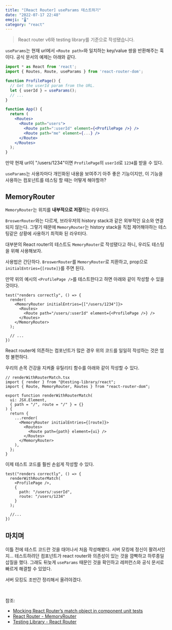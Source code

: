 ```yaml
---
title: "[React Router] useParams 테스트하기"
date: "2022-07-17 22:48"
emoji: "🌡"
category: "react"
---
```


> React router v6와 testing library를 기준으로 작성됐습니다.

`useParams`는 현재 url에서 `<Route path>`와 일치하는 key/value 쌍을 반환해주는 훅이다.
공식 문서의 예제는 아래와 같다.

```jsx
import * as React from 'react';
import { Routes, Route, useParams } from 'react-router-dom';

function ProfilePage() {
  // Get the userId param from the URL.
  let { userId } = useParams();
  // ...
}

function App() {
  return (
    <Routes>
      <Route path="users">
        <Route path=":userId" element={<ProfilePage />} />
        <Route path="me" element={...} />
      </Route>
    </Routes>
  );
}
```

만약 현재 url이 "/users/1234"이면 `ProfilePage`의 `userId`로 `1234`를 받을 수 있다.

`useParams`는 사용자마다 개인화된 내용을 보여주기 아주 좋은 기능이지만, 이 기능을 사용하는 컴포넌트를 테스팅 할 때는 어떻게 해야할까?

## MemoryRouter
`MemoryRouter`는 위치를 **내부적으로 저장**하는 라우터다.

`BroswerRouter`와는 다르게, 브라우저의 history stack과 같은 외부적인 요소와 연결되지 않는다.
그렇기 때문에 `MemoryRouter`는 history stack을 직접 제어해야하는 테스팅같은 상황에 사용하기 최적화 된 라우터다.

대부분의 React router의 테스트도 `MemoryRouter`로 작성됐다고 하니, 우리도 테스팅을 위해 사용해보자.

사용법은 간단하다. `BroswerRouter`를 `MemoryRouter`로 치환하고, prop으로 `initialEntries={[route]}`를 주면 된다.

만약 위의 예시의 `<ProfilePage />`를 테스트한다고 하면 아래와 같이 작성할 수 있을 것이다.
```tsx
test("renders correctly", () => {
  render(
    <MemoryRouter initialEntries={["/users/1234"]}>
      <Routes>
        <Route path="/users/:userId" element={<ProfilePage />} />
      </Routes>
    </MemoryRouter>
  );

  // ...
})
```

React router에 의존하는 컴포넌트가 많은 경우 위의 코드를 일일히 작성하는 것은 엄청 불편하다.

우리의 손목 건강을 지켜줄 유틸리티 함수를 아래와 같이 작성할 수 있다.

```tsx
// renderWithRouterMatch.tsx
import { render } from "@testing-library/react";
import { Route, MemoryRouter, Routes } from "react-router-dom";

export function renderWithRouterMatch(
  ui: JSX.Element,
  { path = "/", route = "/" } = {}
) {
  return {
    ...render(
      <MemoryRouter initialEntries={[route]}>
        <Routes>
          <Route path={path} element={ui} />
        </Routes>
      </MemoryRouter>
    ),
  };
}
```

이제 테스트 코드를 훨씬 손쉽게 작성할 수 있다.

```tsx
test("renders correctly", () => {
  renderWithRouterMatch(
    <ProfilePage />,
    {
      path: "/users/:userId",
      route: "/users/1234"
    }
  );

  //...
})
```

## 마치며
이틀 전에 테스트 코드란 것을 태어나서 처음 작성해봤다.
서버 모킹에 정신이 팔려서인지... 테스트하려던 컴포넌트가 react router와 의존성이 있는 것을 깜빡하고 하루종일 삽질을 했다.
그래도 뒤늦게 `useParams` 때문인 것을 확인하고 레퍼런스와 공식 문서로 빠르게 해결할 수 있었다.

서버 모킹도 조만간 정리해서 올려야겠다.

<br/>

참조:
* [Mocking React Router’s match object in component unit tests](https://medium.com/@aarling/mocking-a-react-router-match-object-in-your-component-tests-fa95904dcc55)
* [React Router - MemoryRouter](https://reactrouter.com/docs/en/v6/routers/memory-router)  
* [Testing Library - React Router](https://testing-library.com/docs/example-react-router)